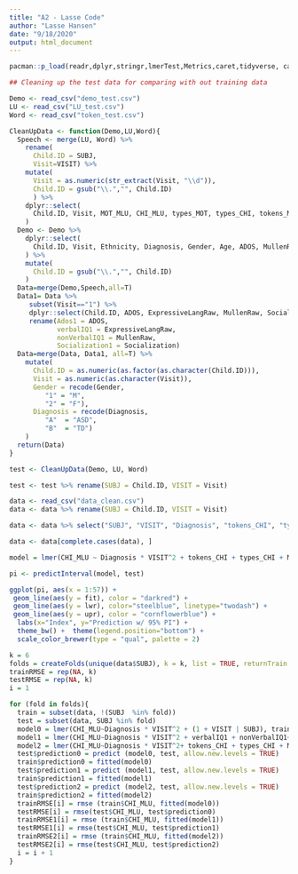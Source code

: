 ```yaml
---
title: "A2 - Lasse Code"
author: "Lasse Hansen"
date: "9/18/2020"
output: html_document
---
```


```r
pacman::p_load(readr,dplyr,stringr,lmerTest,Metrics,caret,tidyverse, caret, data.table, merTools)
```

```r
## Cleaning up the test data for comparing with out training data 

Demo <- read_csv("demo_test.csv")
LU <- read_csv("LU_test.csv")
Word <- read_csv("token_test.csv") 

CleanUpData <- function(Demo,LU,Word){
  Speech <- merge(LU, Word) %>% 
    rename(
      Child.ID = SUBJ, 
      Visit=VISIT) %>%
    mutate(
      Visit = as.numeric(str_extract(Visit, "\\d")),
      Child.ID = gsub("\\.","", Child.ID)
      ) %>%
    dplyr::select(
      Child.ID, Visit, MOT_MLU, CHI_MLU, types_MOT, types_CHI, tokens_MOT, tokens_CHI
    )
  Demo <- Demo %>%
    dplyr::select(
      Child.ID, Visit, Ethnicity, Diagnosis, Gender, Age, ADOS, MullenRaw, ExpressiveLangRaw, Socialization
    ) %>%
    mutate(
      Child.ID = gsub("\\.","", Child.ID)
    )
  Data=merge(Demo,Speech,all=T)
  Data1= Data %>% 
     subset(Visit=="1") %>% 
     dplyr::select(Child.ID, ADOS, ExpressiveLangRaw, MullenRaw, Socialization) %>%
     rename(Ados1 = ADOS, 
            verbalIQ1 = ExpressiveLangRaw, 
            nonVerbalIQ1 = MullenRaw,
            Socialization1 = Socialization) 
  Data=merge(Data, Data1, all=T) %>%
    mutate(
      Child.ID = as.numeric(as.factor(as.character(Child.ID))),
      Visit = as.numeric(as.character(Visit)),
      Gender = recode(Gender, 
         "1" = "M",
         "2" = "F"),
      Diagnosis = recode(Diagnosis,
         "A"  = "ASD",
         "B"  = "TD")
    )
  return(Data)
}

test <- CleanUpData(Demo, LU, Word)

test <- test %>% rename(SUBJ = Child.ID, VISIT = Visit)
```

```r
data <- read_csv("data_clean.csv")
data <- data %>% rename(SUBJ = Child.ID, VISIT = Visit)
```

```r
data <- data %>% select("SUBJ", "VISIT", "Diagnosis", "tokens_CHI", "types_CHI", "MOT_MLU", "CHI_MLU", "verbalIQ1", "nonVerbalIQ1", "Socialization1") #Subsetting the variables our model takes

data <- data[complete.cases(data), ]
```

```r
model = lmer(CHI_MLU ~ Diagnosis * VISIT^2 + tokens_CHI + types_CHI + MOT_MLU + (1 + VISIT | SUBJ), data = train, REML = FALSE)

pi <- predictInterval(model, test)

ggplot(pi, aes(x = 1:57)) +  
 geom_line(aes(y = fit), color = "darkred") + 
 geom_line(aes(y = lwr), color="steelblue", linetype="twodash") + 
 geom_line(aes(y = upr), color = "cornflowerblue") +
  labs(x="Index", y="Prediction w/ 95% PI") +
  theme_bw() +  theme(legend.position="bottom") +
  scale_color_brewer(type = "qual", palette = 2)
```

```r
k = 6
folds = createFolds(unique(data$SUBJ), k = k, list = TRUE, returnTrain = FALSE)
trainRMSE = rep(NA, k)
testRMSE = rep(NA, k)
i = 1

for (fold in folds){
  train = subset(data, !(SUBJ  %in% fold)) 
  test = subset(data, SUBJ %in% fold)
  model0 = lmer(CHI_MLU~Diagnosis * VISIT^2 + (1 + VISIT | SUBJ), train)
  model1 = lmer(CHI_MLU~Diagnosis * VISIT^2 + verbalIQ1 + nonVerbalIQ1+(1+VISIT|SUBJ), train)
  model2 = lmer(CHI_MLU~Diagnosis * VISIT^2+ tokens_CHI + types_CHI + MOT_MLU + (1+VISIT|SUBJ), train)
  test$prediction0 = predict (model0, test, allow.new.levels = TRUE)
  train$prediction0 = fitted(model0)
  test$prediction1 = predict (model1, test, allow.new.levels = TRUE)
  train$prediction1 = fitted(model1)
  test$prediction2 = predict (model2, test, allow.new.levels = TRUE)
  train$prediction2 = fitted(model2)
  trainRMSE[i] = rmse (train$CHI_MLU, fitted(model0))
  testRMSE[i] = rmse(test$CHI_MLU, test$prediction0)
  trainRMSE1[i] = rmse (train$CHI_MLU, fitted(model1))
  testRMSE1[i] = rmse(test$CHI_MLU, test$prediction1)
  trainRMSE2[i] = rmse (train$CHI_MLU, fitted(model2))
  testRMSE2[i] = rmse(test$CHI_MLU, test$prediction2)
  i = i + 1
}
```



